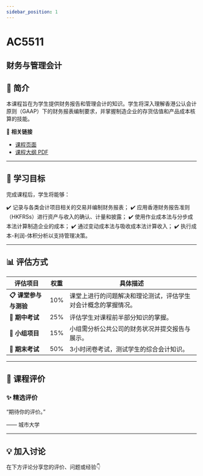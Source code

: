 ```yaml
---
sidebar_position: 1
---
```


# AC5511
## 财务与管理会计

## **📘 简介**
本课程旨在为学生提供财务报告和管理会计的知识。学生将深入理解香港公认会计原则（GAAP）下的财务报表编制要求，并掌握制造企业的存货估值和产品成本核算的技能。

🔗 **相关链接**
- [课程页面](https://www.cityu.edu.hk/catalogue/pg/202425/course/AC5511.htm)
- [课程大纲 PDF](https://www.cityu.edu.hk/catalogue/pg/202425/course/AC5511.pdf)

---

## **🎯 学习目标**

完成课程后，学生将能够：

✔️ 记录与各类会计项目相关的交易并编制财务报表；
✔️ 应用香港财务报告准则（HKFRSs）进行资产与收入的确认、计量和披露；
✔️ 使用作业成本法与分步成本法计算制造企业的成本；
✔️ 通过变动成本法与吸收成本法计算收入；
✔️ 执行成本-利润-体积分析以支持管理决策。

---

## **📊 评估方式**

| **评估项目**            | **权重** | **具体描述**                                                                                     |
|-------------------------|---------|-----------------------------------------------------------------------------------------------|
| **📋 课堂参与与测验**     | 10%     | 课堂上进行的问题解决和理论测试，评估学生对会计概念的掌握情况。                                    |
| **📝 期中考试**          | 25%     | 评估学生对课程前半部分知识的掌握。                                                              |
| **📄 小组项目**          | 15%     | 小组需分析公共公司的财务状况并提交报告与展示。                                                  |
| **🎤 期末考试**          | 50%     | 3小时闭卷考试，测试学生的综合会计知识。                                                        |

---

## **💬 课程评价**

### ✨ **精选评价**
<div className={commentStyles.commentBox}>
    <p className={commentStyles.commentText}>
        “期待你的评价。”
    </p>
    <p className={commentStyles.commentAuthor}>—— 城市大学</p>
</div>

---

## **💡 加入讨论**

在下方评论分享您的评价、问题或经验👇
<Utterances />